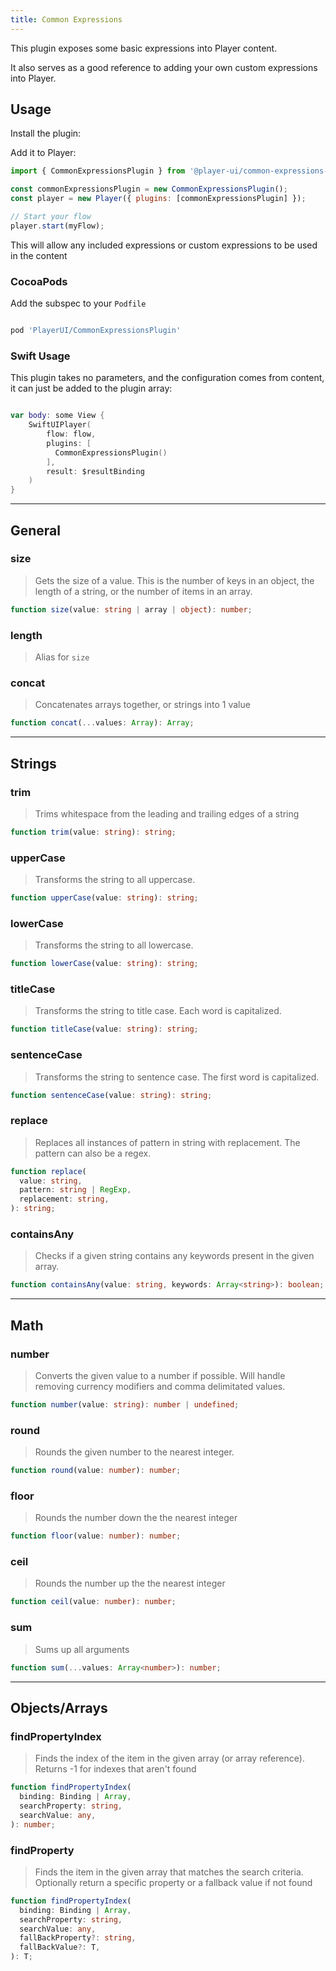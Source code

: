```yaml
---
title: Common Expressions
---
```



This plugin exposes some basic expressions into Player content.

It also serves as a good reference to adding your own custom expressions into Player.

## Usage

<PlatformTabs>
  <Fragment slot='core'>

Install the plugin:

<PackageManagers pkg="@player-ui/common-expressions-plugin" />

Add it to Player:

```js
import { CommonExpressionsPlugin } from '@player-ui/common-expressions-plugin';

const commonExpressionsPlugin = new CommonExpressionsPlugin();
const player = new Player({ plugins: [commonExpressionsPlugin] });

// Start your flow
player.start(myFlow);
```

This will allow any included expressions or custom expressions to be used in the content

  </Fragment>

<Fragment slot='ios'>

### CocoaPods

Add the subspec to your `Podfile`

```ruby

pod 'PlayerUI/CommonExpressionsPlugin'

```

### Swift Usage

This plugin takes no parameters, and the configuration comes from content, it can just be added to the plugin array:

```swift

var body: some View {
    SwiftUIPlayer(
        flow: flow,
        plugins: [
          CommonExpressionsPlugin()
        ],
        result: $resultBinding
    )
}
```

</Fragment>

</PlatformTabs>

---

## General

### size

> Gets the size of a value. This is the number of keys in an object, the length of a string, or the number of items in an array.

```ts
function size(value: string | array | object): number;
```

### length

> Alias for `size`

### concat

> Concatenates arrays together, or strings into 1 value

```ts
function concat(...values: Array): Array;
```

---

## Strings

### trim

> Trims whitespace from the leading and trailing edges of a string

```ts
function trim(value: string): string;
```

### upperCase

> Transforms the string to all uppercase.

```ts
function upperCase(value: string): string;
```

### lowerCase

> Transforms the string to all lowercase.

```ts
function lowerCase(value: string): string;
```

### titleCase

> Transforms the string to title case. Each word is capitalized.

```ts
function titleCase(value: string): string;
```

### sentenceCase

> Transforms the string to sentence case. The first word is capitalized.

```ts
function sentenceCase(value: string): string;
```

### replace

> Replaces all instances of pattern in string with replacement. The pattern can also be a regex.

```ts
function replace(
  value: string,
  pattern: string | RegExp,
  replacement: string,
): string;
```

### containsAny

> Checks if a given string contains any keywords present in the given array.

```ts
function containsAny(value: string, keywords: Array<string>): boolean;
```

---

## Math

### number

> Converts the given value to a number if possible. Will handle removing currency modifiers and comma delimitated values.

```ts
function number(value: string): number | undefined;
```

### round

> Rounds the given number to the nearest integer.

```ts
function round(value: number): number;
```

### floor

> Rounds the number down the the nearest integer

```ts
function floor(value: number): number;
```

### ceil

> Rounds the number up the the nearest integer

```ts
function ceil(value: number): number;
```

### sum

> Sums up all arguments

```ts
function sum(...values: Array<number>): number;
```

---

## Objects/Arrays

### findPropertyIndex

> Finds the index of the item in the given array (or array reference). Returns -1 for indexes that aren't found

```ts
function findPropertyIndex(
  binding: Binding | Array,
  searchProperty: string,
  searchValue: any,
): number;
```

### findProperty

> Finds the item in the given array that matches the search criteria. Optionally return a specific property or a fallback value if not found

```ts
function findPropertyIndex(
  binding: Binding | Array,
  searchProperty: string,
  searchValue: any,
  fallBackProperty?: string,
  fallBackValue?: T,
): T;
```
